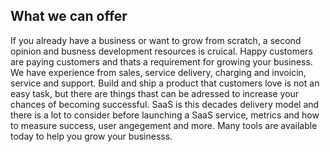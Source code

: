 ## What we can offer

<ProjectCard title="Business Development" link="https://liteit.se" bg="linear-gradient(to right, #8e14d4 0%, #FBB03B 100%)">
If you already have a business or want to grow from scratch, a second opinion and busness development resources is cruical.
</ProjectCard>

<ProjectCard title="Product Management" link="https://liteit.se" bg="linear-gradient(to right, #8e14d4 0%, #FBB03B 100%)">
Happy customers are paying customers and thats a requirement for growing your business. We have experience from sales, service delivery, charging and invoicin, service and support.
</ProjectCard>

<ProjectCard title="Product Development" link="https://liteit.se" bg="linear-gradient(to right, #8e14d4 0%, #FBB03B 100%)">
Build and ship a product that customers love is not an easy task, but there are things thast can be adressed to increase your chances of becoming successful.  
</ProjectCard>

<ProjectCard title="Software As a Service" link="https://liteit.se" bg="linear-gradient(to right, #8e14d4 0%, #FBB03B 100%)">
SaaS is this decades delivery model and there is a lot to consider before launching a SaaS service, metrics and how to measure success, user angegement and more. Many tools are available today to help you grow your businesss.  
</ProjectCard>
